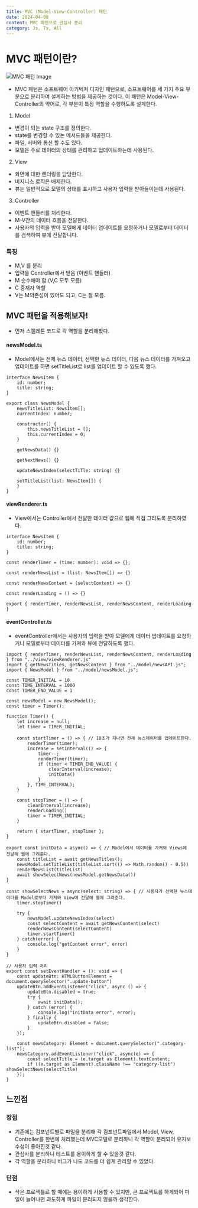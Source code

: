```yaml
---
title: MVC (Model-View-Controller) 패턴
date: 2024-04-08
content: MVC 패턴으로 관심사 분리
category: Js, Ts, All
---
```


# MVC 패턴이란?

![MVC 패턴 Image](/MVCimg.png)

- MVC 패턴은 소프트웨어 아키텍처 디자인 패턴으로, 
소프트웨어를 세 가지 주요 부분으로 분리하여 설계하는 방법을 제공하는 것이다.
이 패턴은 Model-View-Controller의 약어로, 각 부분이 특정 역할을 수행하도록 설계한다.

1. Model
- 변경이 되는 state 구조를 정의한다.
- state를 변경할 수 있는 메서드들을 제공한다.
- 파일, 서버와 통신 할 수도 있다.
- 모델은 주로 데이터의 상태를 관리하고 업데이트하는데 사용된다.

2. View
- 화면에 대한 렌더링을 담당한다.
- 비지니스 로직은 배제한다.
- 뷰는 일반적으로 모델의 상태를 표시하고 사용자 입력을 받아들이는데 사용된다.

3. Controller
- 이벤트 핸들러를 처리한다.
- M-V간의 데이터 흐름을 전달한다.
- 사용자의 입력을 받아 모델에게 데이터 업데이트를 요청하거나 모델로부터 데이터를 검색하여 뷰에 전달합니다.

### 특징
- M,V 를 분리
- 입력을 Controller에서 받음 (이벤트 핸들러)
- M 순수해야 함.(V,C 모두 모름)
- C 중재자 역할
- V는 M의존성이 있어도 되고, C는 잘 모름.

## MVC 패턴을 적용해보자!
- 먼저 스캘레톤 코드로 각 역할을 분리해봤다.

#### newsModel.ts
- Model에서는 전체 뉴스 데이터, 선택한 뉴스 데이터, 다음 뉴스 데이터를 가져오고 업데이트를 하면 setTitleList로 list를 업데이트 할 수 있도록 했다.
```
interface NewsItem {
    id: number;
    title: string;
}

export class NewsModel {
    newsTitleList: NewsItem[];
    currentIndex: number;

    constructor() {
        this.newsTitleList = [];
        this.currentIndex = 0;
    }

    getNewsData() {}

    getNextNews() {}
    
    updateNewsIndex(selectTiTle: string) {}

    setTitleList(list: NewsItem[]) {
    }
}
```

#### viewRenderer.ts
- View에서는 Controller에서 전달한 데이터 값으로 웹에 직접 그리도록 분리하였다.
```
interface NewsItem {
    id: number;
    title: string;
}

const renderTimer = (time: number): void => {};

const renderNewsList = (list: NewsItem[]) => {}

const renderNewsContent = (selectContent) => {}

const renderLoading = () => {}

export { renderTimer, renderNewsList, renderNewsContent, renderLoading }
```

#### eventController.ts
- eventController에서는 사용자의 입력을 받아 모델에게 데이터 업데이트를 요청하거나 모델로부터 데이터를 가져와 뷰에 전달하도록 했다.

```
import { renderTimer, renderNewsList, renderNewsContent, renderLoading } from "../view/viewRenderer.js"
import { getNewsTitles, getNewsContent } from "../model/newsAPI.js";
import { NewsModel } from "../model/newsModel.js";

const TIMER_INITIAL = 10
const TIME_INTERVAL = 1000
const TIMER_END_VALUE = 1

const newsModel = new NewsModel();
const timer = Timer();

function Timer() {
    let increase = null;
    let timer = TIMER_INITIAL;

    const startTimer = () => { // 10초가 지나면 전체 뉴스데이터를 업데이트한다.
        renderTimer(timer);
        increase = setInterval(() => {
            timer--;
            renderTimer(timer);
            if (timer < TIMER_END_VALUE) {
                clearInterval(increase);
                initData()
            } 
        }, TIME_INTERVAL);
    }

    const stopTimer = () => {
        clearInterval(increase);
        renderLoading()
        timer = TIMER_INITIAL;
    }

    return { startTimer, stopTimer };
}

export const initData = async() => { // Model에서 데이터를 가져와 Views에 전달해 웹에 그려준다.
    const titleList = await getNewsTitles();
    newsModel.setTitleList(titleList.sort(() => Math.random() - 0.5))
    renderNewsList(titleList)
    await showSelectNews(newsModel.getNewsData())
}

const showSelectNews = async(select: string) => { // 사용자가 선택한 뉴스데이터를 Model로부터 가져와 View에 전달해 웹에 그려준다.
    timer.stopTimer()

    try {
        newsModel.updateNewsIndex(select)
        const selectContent = await getNewsContent(select)
        renderNewsContent(selectContent)
        timer.startTimer()
    } catch(error) {
        console.log("getContent error", error)
    }
}

// 사용자 입력 처리
export const setEventHandler = (): void => {
    const updateBtn: HTMLButtonElement = document.querySelector(".update-button")
    updateBtn.addEventListener("click", async () => {
        updateBtn.disabled = true;
        try {
            await initData();
        } catch (error) {
            console.log("initData error", error);
        } finally {
            updateBtn.disabled = false;
        }
    });

    const newsCategory: Element = document.querySelector(".category-list");
    newsCategory.addEventListener("click", async(e) => {
        const selectTitle = (e.target as Element).textContent;
        if ((e.target as Element).className !== "category-list") showSelectNews(selectTitle)
    });
}
```

## 느낀점

### 장점
- 기존에는 컴포넌트별로 파일을 분리해 각 컴포넌트파일에서 Model, View, Controller를 한번에 처리했는데 MVC모델로 분리하니 각 역할이 분리되어 유지보수성이 좋아진것 같다.
- 관심사를 분리하니 테스트를 용이하게 할 수 있을것 같다.
- 각 역할을 분리하니 버그가 나도 코드를 더 쉽게 관리할 수 있었다.

### 단점
- 작은 프로젝틀르 할 때에는 용이하게 사용할 수 있지만, 큰 프로젝트를 하게되어 파일이 늘어나면 과도하게 파일이 분리되지 않을까 생각한다.

